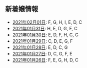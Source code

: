 新着嬢情報
----

- [2021年02月01日](/new/2021-02-01): F, G, H, I, E, D, C
- [2021年01月31日](/new/2021-01-31): H, E, D, G, F, C
- [2021年01月30日](/new/2021-01-30): E, D, F, H, C, G
- [2021年01月29日](/new/2021-01-29): C, D, E, G, F
- [2021年01月28日](/new/2021-01-28): E, D, C, G
- [2021年01月27日](/new/2021-01-27): D, C, G, F, E
- [2021年01月26日](/new/2021-01-26): F, E, G, H, D, C
